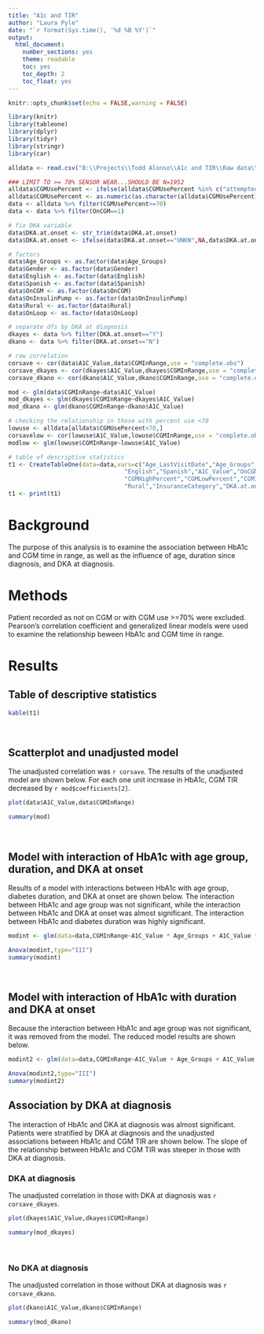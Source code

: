```yaml
---
title: "A1c and TIR"
author: "Laura Pyle"
date: "`r format(Sys.time(), '%d %B %Y')`"
output:
  html_document:
    number_sections: yes
    theme: readable
    toc: yes
    toc_depth: 2
    toc_float: yes
---
```


```r
knitr::opts_chunk$set(echo = FALSE,warning = FALSE)

library(knitr)
library(tableone)
library(dplyr)
library(tidyr)
library(stringr)
library(car)

alldata <- read.csv("B:\\Projects\\Todd Alonso\\A1c and TIR\\Raw data\\Peds_T1D_5groups_5_11_withDKAcol.csv",na.strings = c(" ","","NULL","#VALUE","#VALUE!","?"))

### LIMIT TO >= 70% SENSOR WEAR...SHOULD BE N=1952
alldata$CGMUsePercent <- ifelse(alldata$CGMUsePercent %in% c("attemptedboth","x"),NA,alldata$CGMUsePercent)
alldata$CGMUsePercent <- as.numeric(as.character(alldata$CGMUsePercent))
data <- alldata %>% filter(CGMUsePercent>=70)
data <- data %>% filter(OnCGM==1)

# fix DKA variable
data$DKA.at.onset <- str_trim(data$DKA.at.onset)
data$DKA.at.onset <- ifelse(data$DKA.at.onset=="UNKN",NA,data$DKA.at.onset)

# factors
data$Age_Groups <- as.factor(data$Age_Groups)
data$Gender <- as.factor(data$Gender)
data$English <- as.factor(data$English)
data$Spanish <- as.factor(data$Spanish)
data$OnCGM <- as.factor(data$OnCGM)
data$OnInsulinPump <- as.factor(data$OnInsulinPump)
data$Rural <- as.factor(data$Rural)
data$OnLoop <- as.factor(data$OnLoop)

# separate dfs by DKA at diagnosis
dkayes <- data %>% filter(DKA.at.onset=="Y")
dkano <- data %>% filter(DKA.at.onset=="N")

# raw correlation
corsave <- cor(data$A1C_Value,data$CGMInRange,use = "complete.obs")
corsave_dkayes <- cor(dkayes$A1C_Value,dkayes$CGMInRange,use = "complete.obs")
corsave_dkano <- cor(dkano$A1C_Value,dkano$CGMInRange,use = "complete.obs")

mod <- glm(data$CGMInRange~data$A1C_Value)
mod_dkayes <- glm(dkayes$CGMInRange~dkayes$A1C_Value)
mod_dkano <- glm(dkano$CGMInRange~dkano$A1C_Value)

# checking the relationship in those with percent use <70
lowuse <- alldata[alldata$CGMUsePercent<70,]
corsavelow <- cor(lowuse$A1C_Value,lowuse$CGMInRange,use = "complete.obs")
modlow <- glm(lowuse$CGMInRange~lowuse$A1C_Value)

# table of descriptive statistics
t1 <- CreateTableOne(data=data,vars=c("Age_LastVisitDate","Age_Groups","Gender","DiabetesDuration_LastVisitDate","Race_Ethnicity",
                                 "English","Spanish","A1C_Value","OnCGM","CGMUsePercent","CGMMeanGlucose",
                                 "CGMHighPercent","CGMLowPercent","CGMInRange","OnInsulinPump","OnLoop",
                                 "Rural","InsuranceCategory","DKA.at.onset"))
t1 <- print(t1)
```

# Background

The purpose of this analysis is to examine the association between HbA1c and CGM time in range, as well as the influence of age, duration since diagnosis, and DKA at diagnosis.

# Methods

Patient recorded as not on CGM or with CGM use >=70% were excluded.  Pearson's correlation coefficient and generalized linear models were used to examine the relationship beween HbA1c and CGM time in range.

# Results

## Table of descriptive statistics

```r
kable(t1)
```
<br>

## Scatterplot and unadjusted model 

The unadjusted correlation was `r corsave`.  The results of the unadjusted model are shown below.  For each one unit increase in HbA1c, CGM TIR decreased by `r mod$coefficients[2]`.

```r
plot(data$A1C_Value,data$CGMInRange)

summary(mod)
```
<br>

## Model with interaction of HbA1c with age group, duration, and DKA at onset

Results of a model with interactions between HbA1c with age group, diabetes duration, and DKA at onset are shown below.  The interaction between HbA1c and age group was not significant, while the interaction between HbA1c and DKA at onset was almost significant.  The interaction between HbA1c and diabetes duration was highly significant. 

```r
modint <- glm(data=data,CGMInRange~A1C_Value * Age_Groups + A1C_Value * DiabetesDuration_LastVisitDate + A1C_Value*DKA.at.onset)

Anova(modint,type="III")
summary(modint)
```
<br>

## Model with interaction of HbA1c with duration and DKA at onset

Because the interaction between HbA1c and age group was not significant, it was removed from the model.  The reduced model results are shown below.

```r
modint2 <- glm(data=data,CGMInRange~A1C_Value + Age_Groups + A1C_Value * DiabetesDuration_LastVisitDate + A1C_Value*DKA.at.onset)

Anova(modint2,type="III")
summary(modint2)

```

## Association by DKA at diagnosis

The interaction of HbA1c and DKA at diagnosis was almost significant.  Patients were stratified by DKA at diagnosis and the unadjusted associations between HbA1c and CGM TIR are shown below. The slope of the relationship between HbA1c and CGM TIR was steeper in those with DKA at diagnosis.

### DKA at diagnosis

The unadjusted correlation in those with DKA at diagnosis was `r corsave_dkayes`.  

```r
plot(dkayes$A1C_Value,dkayes$CGMInRange)

summary(mod_dkayes)
```
<br>

### No DKA at diagnosis

The unadjusted correlation in those without DKA at diagnosis was `r corsave_dkano`.

```r
plot(dkano$A1C_Value,dkano$CGMInRange)

summary(mod_dkano)
```
<br>